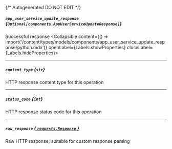 {/* Autogenerated DO NOT EDIT  */}

##### `app_user_service_update_response` *{`Optional[components.AppUserServiceUpdateResponse]`}*
Successful response
<Collapsible content={() => import('/content/types/models/components/app_user_service_update_response/python.mdx')} openLabel={Labels.showProperties} closeLabel={Labels.hideProperties}>
</Collapsible>

---
##### `content_type` *{`str`}*
HTTP response content type for this operation

---
##### `status_code` *{`int`}*
HTTP response status code for this operation

---
##### `raw_response` [*{ `requests.Response` }*](https://requests.readthedocs.io/en/latest/api/#requests.Response)
Raw HTTP response; suitable for custom response parsing


